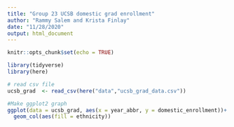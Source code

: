 ```yaml
---
title: "Group 23 UCSB domestic grad enrollment"
author: "Rammy Salem and Krista Finlay"
date: "11/28/2020"
output: html_document
---
```


```r
knitr::opts_chunk$set(echo = TRUE)

library(tidyverse)
library(here)
```

```r
# read csv file
ucsb_grad  <- read_csv(here("data","ucsb_grad_data.csv"))
```
```r
#Make ggplot2 graph
ggplot(data = ucsb_grad, aes(x = year_abbr, y = domestic_enrollment))+
  geom_col(aes(fill = ethnicity))
```

